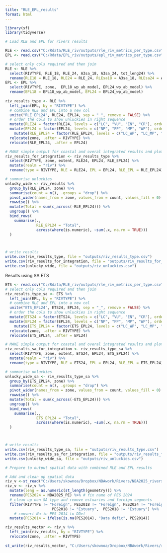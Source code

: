 ```yaml
---
title: "RLE_EPL_results"
format: html
---
```


```r
library(sf)
library(tidyverse)
```

```r
# Load RLE and EPL for rivers results 

RLE <- read.csv("C:/Rdata/RLE_riv/outputs/rle_riv_metrics_per_type.csv")
EPL <- read.csv("C:/Rdata/EPL_riv/outputs/epl_riv_metrics_per_type.csv")

# select only cols required and then join
RLE <- RLE %>%
  select(RIVTYPE, RLE_18, RLE_24, A3sa_18, A3sa_24, tot_leng24) %>%
  rename(RLE18 = RLE_18, RLE24 = RLE_24, RLEsa18 = A3sa_18, RLEsa24 = A3sa_24, extent = tot_leng24)
EPL <- EPL %>%
  select(RIVTYPE, zone,  EPL18_wp_ab_model, EPL24_wp_ab_model) %>% 
  rename(EPL18 = EPL18_wp_ab_model, EPL24 = EPL24_wp_ab_model)
  
riv_results_type <- RLE %>%
  left_join(EPL, by = "RIVTYPE") %>%
  # combine RLE and EPL into a new col
  unite("RLE_EPL24", RLE24, EPL24, sep = "_", remove = FALSE) %>%
  # order the cols to show unluckies in right sequence
  mutate(RLE24 = factor(RLE24, levels = c("LC", "VU", "EN", "CR"), ordered = TRUE)) %>%
  mutate(EPL24 = factor(EPL24, levels = c("NP", "PP", "MP", "WP"), ordered = TRUE)) %>%
    mutate(RLE_EPL24 = factor(RLE_EPL24, levels = c("LC_WP", "LC_MP", "VU_WP", "VU_MP", "LC_PP",  "LC_NP",  "VU_PP", "VU_NP", "EN_WP", "EN_MP",  "CR_WP", "CR_MP","EN_PP" , "EN_NP","CR_PP", "CR_NP"), ordered = TRUE)) %>%
  relocate(zone, .after = RIVTYPE) %>%
  relocate(RLE_EPL24, .after = EPL24)

# MAKE simple output for coastal and overal integrated results and plots 
riv_results_for_integration <- riv_results_type %>%
  select(RIVTYPE, zone, extent, RLE24, EPL24, RLE_EPL24) %>%
  mutate(realm = "riv") %>%
  rename(type = RIVTYPE, RLE = RLE24, EPL = EPL24, RLE_EPL = RLE_EPL24)

# summarise unluckies 
unlucky_wide <- riv_results %>% 
  group_by(RLE_EPL24, zone) %>% 
  summarise(count = n(), .groups = "drop") %>%
  pivot_wider(names_from = zone, values_from = count, values_fill = 0) %>%# Step 2: 
  rowwise() %>%
  mutate(Total = sum(c_across(-RLE_EPL24))) %>%
  ungroup() %>%
  bind_rows(
    summarise(., 
              RLE_EPL24 = "Total", 
              across(where(is.numeric), ~sum(.x, na.rm = TRUE)))
  )



# write results
write.csv(riv_results_type, file = "outputs/riv_results_type.csv")
write.csv(riv_results_for_integration, file = "outputs/riv_results_for_integration.csv")
write.csv(unlucky_wide, file = "outputs/riv_unluckies.csv")

```

Results using SA ETS

```r

ETS <- read.csv("C:/Rdata/RLE_riv/outputs/rle_riv_metrics_per_type.csv") %>% select(RIVTYPE, A3sa_18, A3sa_24, tot_leng24) %>%  rename( ETS18 = A3sa_18, ETS24 = A3sa_24, extent = tot_leng24)
# select only cols required and then join
riv_results_type_sa <- ETS %>%
  left_join(EPL, by = "RIVTYPE") %>%
  # combine RLE and EPL into a new col
  unite("ETS_EPL24", ETS24, EPL24, sep = "_", remove = FALSE) %>%
  # order the cols to show unluckies in right sequence
  mutate(ETS24 = factor(ETS24, levels = c("LC", "VU", "EN", "CR"), ordered = TRUE)) %>%
  mutate(EPL24 = factor(EPL24, levels = c("NP", "PP", "MP", "WP"), ordered = TRUE)) %>%
    mutate(ETS_EPL24 = factor(ETS_EPL24, levels = c("LC_WP", "LC_MP", "VU_WP", "VU_MP", "LC_PP",  "LC_NP",  "VU_PP", "VU_NP", "EN_WP", "EN_MP",  "CR_WP", "CR_MP","EN_PP" , "EN_NP","CR_PP", "CR_NP"), ordered = TRUE)) %>%
  relocate(zone, .after = RIVTYPE) %>%
  relocate(ETS_EPL24, .after = EPL24)

# MAKE simple output for coastal and overal integrated results and plots 
riv_results_sa_for_integration <- riv_results_type_sa %>%
  select(RIVTYPE, zone, extent, ETS24, EPL24, ETS_EPL24) %>%
  mutate(realm = "riv") %>%
  rename(type = RIVTYPE, RLE = ETS24, EPL = EPL24, RLE_EPL = ETS_EPL24)

# summarise unluckies 
unlucky_wide_sa <- riv_results_type_sa %>% 
  group_by(ETS_EPL24, zone) %>% 
  summarise(count = n(), .groups = "drop") %>%
  pivot_wider(names_from = zone, values_from = count, values_fill = 0) %>%# Step 2: 
  rowwise() %>%
  mutate(Total = sum(c_across(-ETS_EPL24))) %>%
  ungroup() %>%
  bind_rows(
    summarise(., 
              ETS_EPL24 = "Total", 
              across(where(is.numeric), ~sum(.x, na.rm = TRUE)))
  )



# write results
write.csv(riv_results_type_sa, file = "outputs/riv_results_type.csv")
write.csv(riv_results_sa_for_integration, file = "outputs/riv_results_for_integration.csv")
write.csv(unlucky_wide_sa, file = "outputs/riv_unluckies.csv")

```

```r
# Prepare to output spatial data with combined RLE and EPL results 

# Add and clean up spatial data
riv_v <-st_read("C:/Users/skownoa/Dropbox/NBAwork/Rivers/NBA2025_rivers/NBA2025_River_20250610.shp") #ensure it uses proj =  wgs84 aea cm 25 -24 -33
riv_v <- riv_v %>%
  mutate(leng = as.numeric(st_length(geometry))) %>%
  rename(PES2024 = NBA2025_PE) %>% # fix name of PES 2024
  # clean up non SA type and remove estuaries and foreign segments
  filter(RIVTYPE != "Foreign", PES2018 != "Foreign", PES2024 != "Foreign",
                     PES2018 != "Estuary",  PES2018 != "Estuary") %>%   
    # convert Na in PES 2014 to DDef
  mutate(PES2014 = ifelse(is.na(PES2014), "Data defic", PES2014))

riv_results_vector <- riv_v %>%
  left_join(riv_results, by = "RIVTYPE") %>%
  relocate(zone, .after = RIVTYPE)
 
st_write(riv_results_vector, "C:/Users/skownoa/Dropbox/NBAwork/Rivers/riv_results_vector.gpkg") 
```
